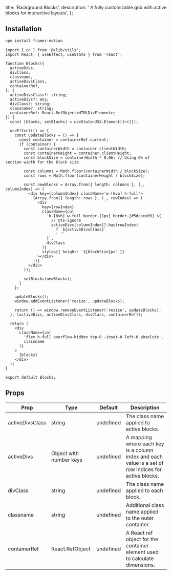   title: 'Background Blocks',
  description:
    ' A fully customizable grid with active blocks for interactive layouts',
};

<ComponentCodePreview name='bg-blocks-one' hasReTrigger isFitheight />

## Installation

```bash
npm install framer-motion
```

```tsx beam.tsx
import { cn } from '@/lib/utils';
import React, { useEffect, useState } from 'react';

function Blocks({
  activeDivs,
  divClass,
  classname,
  activeDivsClass,
  containerRef,
}: {
  activeDivsClass?: string;
  activeDivs?: any;
  divClass?: string;
  classname?: string;
  containerRef: React.RefObject<HTMLDivElement>;
}) {
  const [blocks, setBlocks] = useState<JSX.Element[]>([]);

  useEffect(() => {
    const updateBlocks = () => {
      const container = containerRef.current;
      if (container) {
        const containerWidth = container.clientWidth;
        const containerHeight = container.clientHeight;
        const blockSize = containerWidth * 0.06; // Using 6% of section width for the block size

        const columns = Math.floor(containerWidth / blockSize);
        const rows = Math.floor(containerHeight / blockSize);

        const newBlocks = Array.from({ length: columns }, (_, columnIndex) => (
          <div key={columnIndex} className='w-[6vw] h-full'>
            {Array.from({ length: rows }, (_, rowIndex) => (
              <div
                key={rowIndex}
                className={cn(
                  `h-[6vh] w-full border-[1px] border-[#5dcece09] ${
                    // @ts-ignore
                    activeDivs[columnIndex]?.has(rowIndex)
                      ? `${activeDivsClass}`
                      : ''
                  }`,
                  divClass
                )}
                style={{ height: `${blockSize}px` }}
              ></div>
            ))}
          </div>
        ));

        setBlocks(newBlocks);
      }
    };

    updateBlocks();
    window.addEventListener('resize', updateBlocks);

    return () => window.removeEventListener('resize', updateBlocks);
  }, [activeDivs, activeDivsClass, divClass, containerRef]);

  return (
    <div
      className={cn(
        'flex h-full overflow-hidden top-0 -inset-0 left-0 absolute',
        classname
      )}
    >
      {blocks}
    </div>
  );
}

export default Blocks;
```

## Props

| Prop            | Type                    | Default   | Description                                                                                          |
| --------------- | ----------------------- | --------- | ---------------------------------------------------------------------------------------------------- |
| activeDivsClass | string                  | undefined | The class name applied to active blocks.                                                             |
| activeDivs      | Object with number keys | undefined | A mapping where each key is a column index and each value is a set of row indices for active blocks. |
| divClass        | string                  | undefined | The class name applied to each block.                                                                |
| classname       | string                  | undefined | Additional class name applied to the outer container.                                                |
| containerRef    | React.RefObject         | undefined | A React ref object for the container element used to calculate dimensions.                           |
